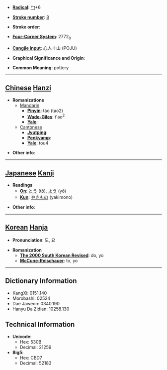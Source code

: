 * '''[[Wiktionary:Chinese radical index| Radical]]''': [[Wiktionary:Chinese radical index 勹|勹]]+6

* '''[[Wiktionary:Chinese total strokes index|Stroke number]]''': [[Wiktionary:Chinese total strokes index 8|8]]

* '''Stroke order''': 

* '''[[Wiktionary:Chinese four corner index|Four-Corner System]]''': 2772<sub>0</sub>

* '''[[Wiktionary:Chinese Cangjie index|Cangjie input]]''': 心人十山 (POJU)

* '''Graphical Significance and Origin''': 

* '''Common Meaning''': pottery

----

== [[Chinese]] [[Hanzi]] ==

* '''Romanizations'''
** [[Mandarin]]
*** '''[[Pinyin]]''': táo (tao2)
*** '''[[Wade-Giles]]''': t'ao<sup>2</sup>
*** '''[[Yale]]''': 
**[[Cantonese]]
***'''[[Jyutping]]''':
***'''[[Penkyamp]]''': 
***'''[[Yale]]''': tou4

* '''Other info''': 

----

== [[Japanese]] [[Kanji]] ==

* '''Readings'''
** '''[[On]]''': [[とう]] (tō), [[よう]] (yō)
** '''[[Kun]]''': [[やきもの]] (yakimono)

* '''Other info''':  

----

== [[Korean]] [[Hanja]] ==

* '''Pronunciation''': 도, 요

* '''Romanization'''
** '''[[The 2000 South Korean Revised Romanization|The 2000 South Korean Revised]]''': do, yo
** '''[[McCune-Reischauer]]''': to, yo

----

== Dictionary Information ==

* KangXi: 0151.140
* Morobashi: 02524
* Dae Jaweon: 0340.190
* Hanyu Da Zidian: 10258.130

== Technical Information ==

* '''Unicode''':
** Hex: 530B
** Decimal: 21259
* '''Big5''':
** Hex: CBD7
** Decimal: 52183